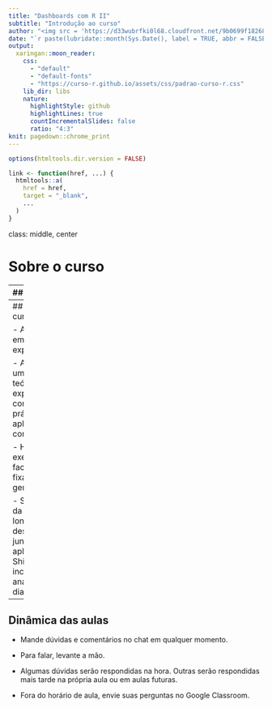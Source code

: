 ```yaml
---
title: "Dashboards com R II"
subtitle: "Introdução ao curso"
author: "<img src = 'https://d33wubrfki0l68.cloudfront.net/9b0699f18268059bdd2e5c21538a29eade7cbd2b/67e5c/img/logo/cursor1-5.png' width = '30%'>"
date: "`r paste(lubridate::month(Sys.Date(), label = TRUE, abbr = FALSE), 'de', lubridate::year(Sys.Date()))`"
output:
  xaringan::moon_reader:
    css: 
      - "default"
      - "default-fonts"
      - "https://curso-r.github.io/assets/css/padrao-curso-r.css"
    lib_dir: libs
    nature:
      highlightStyle: github
      highlightLines: true
      countIncrementalSlides: false
      ratio: "4:3"
knit: pagedown::chrome_print
---
```

```r
options(htmltools.dir.version = FALSE)

link <- function(href, ...) {
  htmltools::a(
    href = href,
    target = "_blank",
    ...
  )
}
```

class: middle, center

# Sobre o curso

---
## Cronograma

.pull-left[
- **Aula 1**: 17 de janeiro
  - Introdução e conceitos básicos

- **Aula 2**: 18 de janeiro
  - Reatividade - parte 1

- **Aula 3**: 19 de janeiro
  - Layouts, boostrap e dashobards
  
- **Aula 4**: 20 de janeiro
  - Reatividade - parte 2

- **Aula 5**: 21 de de janeiro
  - HTMLWIDGETS
]

.pull-right[
- **Aula 6**: 24 de janeiro
  - Módulos

- **Aula 7**: 25 de janeiro
  - Pacotes

- **Aula 8**: 26 de janeiro
  - Golem
  - Shinyapps.io e Github
  
- **Aula 9**: 27 de janeiro
  - APIs
  - Shiny Server e deploy on-premise

- **Aula 10**: 28 de de janeiro
  - Deploy com docker e máquinas virtuais
]

---
## Dinâmica do curso

- As aulas serão em maior parte expositivas.

- As aulas terão uma seção teórica, de exposição de conceitos, e prática, de aplicação de conceitos.

- Haverá exercícios facultativos para fixar conceitos e gerar dúvidas.

- Se de interesse da equipe, ao longo do curso, desenvolveremos juntos um aplicativo em Shiny que incorpore alguma análise do dia-a-dia da Suzano.

---
## Dinâmica das aulas

- Mande dúvidas e comentários no chat em qualquer momento.

- Para falar, levante a mão.

- Algumas dúvidas serão respondidas na hora. Outras serão respondidas mais tarde na própria aula ou em aulas futuras.

- Fora do horário de aula, envie suas perguntas no Google Classroom.
     
